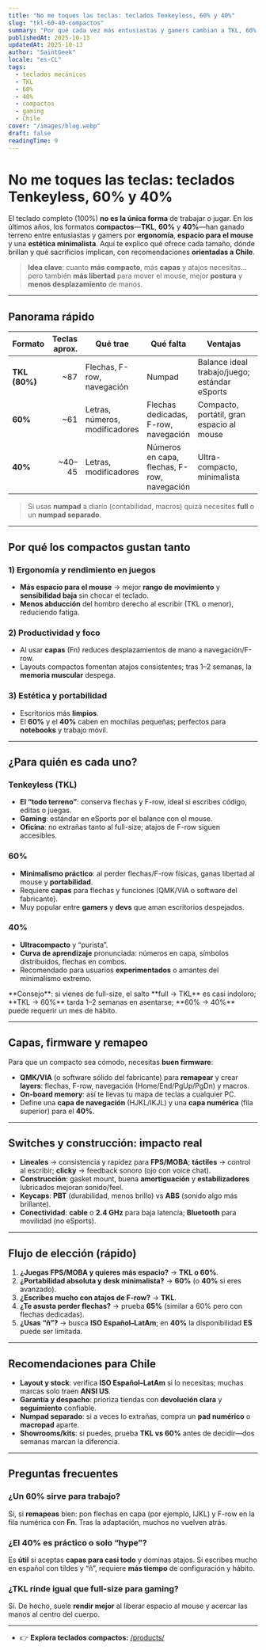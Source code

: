 ```yaml
---
title: "No me toques las teclas: teclados Tenkeyless, 60% y 40%"
slug: "tkl-60-40-compactos"
summary: "Por qué cada vez más entusiastas y gamers cambian a TKL, 60% y 40%: ventajas, compromisos, ergonomía, productividad y recomendaciones para Chile."
publishedAt: 2025-10-13
updatedAt: 2025-10-13
author: "SaintGeek"
locale: "es-CL"
tags:
  - teclados mecánicos
  - TKL
  - 60%
  - 40%
  - compactos
  - gaming
  - Chile
cover: "/images/blog.webp"
draft: false
readingTime: 9
---
```


# No me toques las teclas: teclados **Tenkeyless**, **60%** y **40%**

El teclado completo (100%) **no es la única forma** de trabajar o jugar. En los últimos años, los formatos **compactos**—**TKL**, **60%** y **40%**—han ganado terreno entre entusiastas y gamers por **ergonomía**, **espacio para el mouse** y una **estética minimalista**. Aquí te explico qué ofrece cada tamaño, dónde brillan y qué sacrificios implican, con recomendaciones **orientadas a Chile**.

> **Idea clave**: cuanto **más compacto**, más **capas** y atajos necesitas… pero también **más libertad** para mover el mouse, mejor **postura** y **menos desplazamiento** de manos.

---

## Panorama rápido

| Formato | Teclas aprox. | Qué trae | Qué falta | Ventajas | Compromisos |
|---|---:|---|---|---|---|
| **TKL (80%)** | ~87 | Flechas, F-row, navegación | Numpad | Balance ideal trabajo/juego; estándar eSports | Ocupa algo más de escritorio |
| **60%** | ~61 | Letras, números, modificadores | Flechas dedicadas, F-row, navegación | Compacto, portátil, gran espacio al mouse | Flechas y F-row en **capas** |
| **40%** | ~40–45 | Letras, modificadores | Números en capa, flechas, F-row, navegación | Ultra-compacto, minimalista | Curva de aprendizaje **alta**; capas para casi todo |

> Si usas **numpad** a diario (contabilidad, macros) quizá necesites **full** o un **numpad separado**.

---

## Por qué los compactos gustan tanto

### 1) Ergonomía y rendimiento en juegos
- **Más espacio para el mouse** → mejor **rango de movimiento** y **sensibilidad baja** sin chocar el teclado.  
- **Menos abducción** del hombro derecho al escribir (TKL o menor), reduciendo fatiga.

### 2) Productividad y foco
- Al usar **capas** (Fn) reduces desplazamientos de mano a navegación/F-row.  
- Layouts compactos fomentan atajos consistentes; tras 1–2 semanas, la **memoria muscular** despega.

### 3) Estética y portabilidad
- Escritorios más **limpios**.  
- El **60%** y el **40%** caben en mochilas pequeñas; perfectos para **notebooks** y trabajo móvil.

---

## ¿Para quién es cada uno?

### Tenkeyless (TKL)
- **El “todo terreno”**: conserva flechas y F-row, ideal si escribes código, editas o juegas.  
- **Gaming**: estándar en eSports por el balance con el mouse.  
- **Oficina**: no extrañas tanto al full-size; atajos de F-row siguen accesibles.

### 60%
- **Minimalismo práctico**: al perder flechas/F-row físicas, ganas libertad al mouse y **portabilidad**.  
- Requiere **capas** para flechas y funciones (QMK/VIA o software del fabricante).  
- Muy popular entre **gamers** y **devs** que aman escritorios despejados.

### 40%
- **Ultracompacto** y “purista”.  
- **Curva de aprendizaje** pronunciada: números en capa, símbolos distribuidos, flechas en combos.  
- Recomendado para usuarios **experimentados** o amantes del minimalismo extremo.

<Note>
**Consejo**: si vienes de full-size, el salto **full → TKL** es casi indoloro; **TKL → 60%** tarda 1–2 semanas en asentarse; **60% → 40%** puede requerir un mes de hábito.
</Note>

---

## Capas, firmware y remapeo

Para que un compacto sea cómodo, necesitas **buen firmware**:

- **QMK/VIA** (o software sólido del fabricante) para **remapear** y crear **layers**: flechas, F-row, navegación (Home/End/PgUp/PgDn) y macros.  
- **On-board memory**: así te llevas tu mapa de teclas a cualquier PC.  
- Define una **capa de navegación** (HJKL/IKJL) y una **capa numérica** (fila superior) para el **40%**.

---

## Switches y construcción: impacto real

- **Lineales** → consistencia y rapidez para **FPS/MOBA**; **táctiles** → control al escribir; **clicky** → feedback sonoro (ojo con voice chat).  
- **Construcción**: gasket mount, buena **amortiguación** y **estabilizadores** lubricados mejoran sonido/feel.  
- **Keycaps**: **PBT** (durabilidad, menos brillo) vs **ABS** (sonido algo más brillante).  
- **Conectividad**: **cable** o **2.4 GHz** para baja latencia; **Bluetooth** para movilidad (no eSports).

---

## Flujo de elección (rápido)

1. **¿Juegas FPS/MOBA y quieres más espacio?** → **TKL o 60%**.  
2. **¿Portabilidad absoluta y desk minimalista?** → **60%** (o **40%** si eres avanzado).  
3. **¿Escribes mucho con atajos de F-row?** → **TKL**.  
4. **¿Te asusta perder flechas?** → prueba **65%** (similar a 60% pero con flechas dedicadas).  
5. **¿Usas “ñ”?** → busca **ISO Español–LatAm**; en **40%** la disponibilidad **ES** puede ser limitada.

---

## Recomendaciones para Chile

- **Layout y stock**: verifica **ISO Español–LatAm** si lo necesitas; muchas marcas solo traen **ANSI US**.  
- **Garantía y despacho**: prioriza tiendas con **devolución clara** y **seguimiento** confiable.  
- **Numpad separado**: si a veces lo extrañas, compra un **pad numérico** o **macropad** aparte.  
- **Showrooms/kits**: si puedes, prueba **TKL vs 60%** antes de decidir—dos semanas marcan la diferencia.

---

## Preguntas frecuentes

### ¿Un 60% sirve para trabajo?
Sí, si **remapeas** bien: pon flechas en capa (por ejemplo, IJKL) y F-row en la fila numérica con **Fn**. Tras la adaptación, muchos no vuelven atrás.

### ¿El 40% es práctico o solo “hype”?
Es **útil** si aceptas **capas para casi todo** y dominas atajos. Si escribes mucho en español con tildes y “ñ”, requiere **más tiempo** de configuración y hábito.

### ¿TKL rinde igual que full-size para gaming?
Sí. De hecho, suele **rendir mejor** al liberar espacio al mouse y acercar las manos al centro del cuerpo.

---

- 👉 **Explora teclados compactos:** [/products/](//)